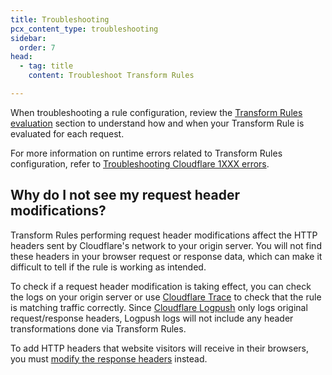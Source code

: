 ```yaml
---
title: Troubleshooting
pcx_content_type: troubleshooting
sidebar:
  order: 7
head:
  - tag: title
    content: Troubleshoot Transform Rules

---
```


When troubleshooting a rule configuration, review the [Transform Rules evaluation](/rules/transform/#transform-rules-evaluation) section to understand how and when your Transform Rule is evaluated for each request.

For more information on runtime errors related to Transform Rules configuration, refer to [Troubleshooting Cloudflare 1XXX errors](/support/troubleshooting/cloudflare-errors/troubleshooting-cloudflare-1xxx-errors/).

## Why do I not see my request header modifications?

Transform Rules performing request header modifications affect the HTTP headers sent by Cloudflare's network to your origin server. You will not find these headers in your browser request or response data, which can make it difficult to tell if the rule is working as intended.

To check if a request header modification is taking effect, you can check the logs on your origin server or use [Cloudflare Trace](/fundamentals/security/trace-request/) to check that the rule is matching traffic correctly. Since [Cloudflare Logpush](/logs/about/) only logs original request/response headers, Logpush logs will not include any header transformations done via Transform Rules.

To add HTTP headers that website visitors will receive in their browsers, you must [modify the response headers](/rules/transform/response-header-modification/) instead.
